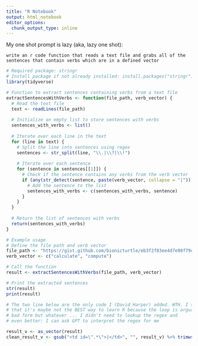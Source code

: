 ```yaml
---
title: "R Notebook"
output: html_notebook
editor_options: 
  chunk_output_type: inline
---
```


My one shot prompt is lazy (aka, lazy one shot):

`write an r code function that reads a text file and grabs all of the sentences that contain verbs which are in a defined vector`

```r
# Required package: stringr
# Install package if not already installed: install.packages("stringr")
library(tidyverse)

# Function to extract sentences containing verbs from a text file
extractSentencesWithVerbs <- function(file_path, verb_vector) {
  # Read the text file
  text <- readLines(file_path)
  
  # Initialize an empty list to store sentences with verbs
  sentences_with_verbs <- list()
  
  # Iterate over each line in the text
  for (line in text) {
    # Split the line into sentences using regex
    sentences <- str_split(line, "\\.|\\?|\\!")
    
    # Iterate over each sentence
    for (sentence in sentences[[1]]) {
      # Check if the sentence contains any verbs from the verb vector
      if (any(str_detect(sentence, paste(verb_vector, collapse = "|")))) {
        # Add the sentence to the list
        sentences_with_verbs <- c(sentences_with_verbs, sentence)
      }
    }
  }
  
  # Return the list of sentences with verbs
  return(sentences_with_verbs)
}

# Example usage
# Define the file path and verb vector
file_path <- "https://gist.github.com/bionicturtle/eb3f2f83ee4d7e98f79ca02e4c50eb8d"
verb_vector <- c("calculate", "compute")

# Call the function
result <- extractSentencesWithVerbs(file_path, verb_vector)

# Print the extracted sentences
str(result)
print(result)

# The two line below are the only code I (David Harper) added. WTH. I should note
# that it's maybe not the BEST way to learn R because the loop is arguably
# bad form but whatever ... I didn't need to lookup the regex and
# even better: I can ask GPT to interpret the regex for me

result_v <- as_vector(result)
clean_result_v <- gsub("<td id=\".*\">|</td>", "", result_v) %>% trimws("left")

```
